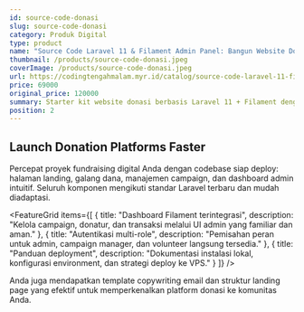 ```yaml
---
id: source-code-donasi
slug: source-code-donasi
category: Produk Digital
type: product
name: "Source Code Laravel 11 & Filament Admin Panel: Bangun Website Donasi Online"
thumbnail: /products/source-code-donasi.jpeg
coverImage: /products/source-code-donasi.jpeg
url: https://codingtengahmalam.myr.id/catalog/source-code-laravel-11-filament-admin-panel-bangun-website-donasi-online
price: 69000
original_price: 120000
summary: Starter kit website donasi berbasis Laravel 11 + Filament dengan modul lengkap.
position: 2
---
```


## Launch Donation Platforms Faster

Percepat proyek fundraising digital Anda dengan codebase siap deploy: halaman landing, galang dana, manajemen campaign, dan dashboard admin intuitif. Seluruh komponen mengikuti standar Laravel terbaru dan mudah diadaptasi.

<FeatureGrid
  items={[
    {
      title: "Dashboard Filament terintegrasi",
      description: "Kelola campaign, donatur, dan transaksi melalui UI admin yang familiar dan aman."
    },
    {
      title: "Autentikasi multi-role",
      description: "Pemisahan peran untuk admin, campaign manager, dan volunteer langsung tersedia."
    },
    {
      title: "Panduan deployment",
      description: "Dokumentasi instalasi lokal, konfigurasi environment, dan strategi deploy ke VPS."
    }
  ]}
/>

<Callout title="Bonus marketing kit" variant="warning">
  Anda juga mendapatkan template copywriting email dan struktur landing page yang efektif untuk memperkenalkan platform donasi ke komunitas Anda.
</Callout>
